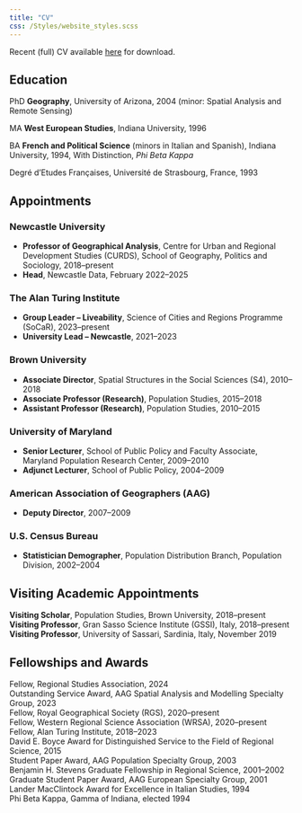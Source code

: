 ```yaml
---
title: "CV"
css: /Styles/website_styles.scss
---
```


Recent (full) CV available [here](/media/CV_Franklin_CURRENT.pdf) for download.

## Education

PhD **Geography**, University of Arizona, 2004 (minor: Spatial Analysis and Remote Sensing)

MA **West European Studies**, Indiana University, 1996

BA **French and Political Science** (minors in Italian and Spanish), Indiana University, 1994, With Distinction, *Phi Beta Kappa*

Degré d’Etudes Françaises, Université de Strasbourg, France, 1993

## Appointments

### **Newcastle University**

-   **Professor of Geographical Analysis**, Centre for Urban and Regional Development Studies (CURDS), School of Geography, Politics and Sociology, 2018–present
-   **Head**, Newcastle Data, February 2022–2025

### **The Alan Turing Institute**

-   **Group Leader – Liveability**, Science of Cities and Regions Programme (SoCaR), 2023–present
-   **University Lead – Newcastle**, 2021–2023

### **Brown University**

-   **Associate Director**, Spatial Structures in the Social Sciences (S4), 2010–2018\
-   **Associate Professor (Research)**, Population Studies, 2015–2018\
-   **Assistant Professor (Research)**, Population Studies, 2010–2015

### **University of Maryland**

-   **Senior Lecturer**, School of Public Policy and Faculty Associate, Maryland Population Research Center, 2009–2010\
-   **Adjunct Lecturer**, School of Public Policy, 2004–2009

### **American Association of Geographers (AAG)**

-   **Deputy Director**, 2007–2009

### **U.S. Census Bureau**

-   **Statistician Demographer**, Population Distribution Branch, Population Division, 2002–2004

## Visiting Academic Appointments

**Visiting Scholar**, Population Studies, Brown University, 2018–present\
**Visiting Professor**, Gran Sasso Science Institute (GSSI), Italy, 2018–present\
**Visiting Professor**, University of Sassari, Sardinia, Italy, November 2019

## Fellowships and Awards

Fellow, Regional Studies Association, 2024\
Outstanding Service Award, AAG Spatial Analysis and Modelling Specialty Group, 2023\
Fellow, Royal Geographical Society (RGS), 2020–present\
Fellow, Western Regional Science Association (WRSA), 2020–present\
Fellow, Alan Turing Institute, 2018–2023\
David E. Boyce Award for Distinguished Service to the Field of Regional Science, 2015\
Student Paper Award, AAG Population Specialty Group, 2003\
Benjamin H. Stevens Graduate Fellowship in Regional Science, 2001–2002\
Graduate Student Paper Award, AAG European Specialty Group, 2001\
Lander MacClintock Award for Excellence in Italian Studies, 1994\
Phi Beta Kappa, Gamma of Indiana, elected 1994
